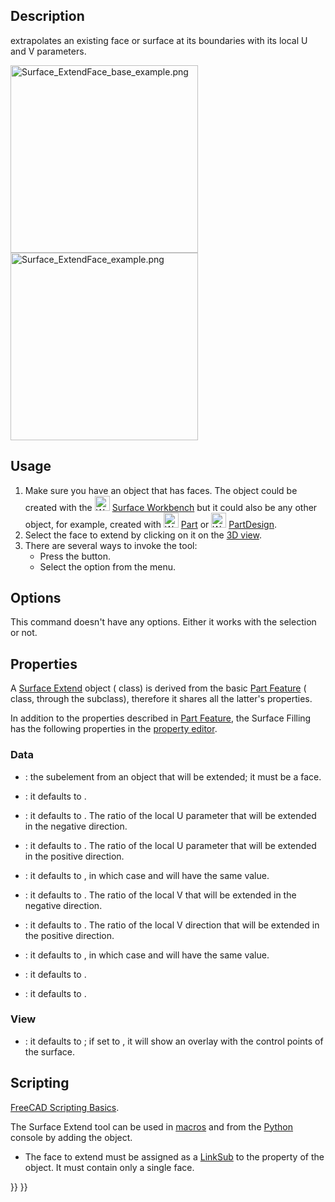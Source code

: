 <languages/>
<translate>

<!--T:1-->
{{Docnav
|[[Surface_Sections|Sections]]
|[[Surface_CurveOnMesh|CurveOnMesh]]
|[[Surface_Workbench|Surface]]
|IconL=Surface_Sections.svg
|IconR=Surface_CurveOnMesh.svg
|IconC=Workbench_Surface.svg
}}

<!--T:2-->
{{GuiCommand
|Name=Surface ExtendFace
|MenuLocation=Surface → Extend Face
|Workbenches=[[Surface_Workbench|Surface]]
|Version=0.17
}}

==Description== <!--T:3-->

<!--T:4-->
{{Button|[[File:Surface_ExtendFace.svg|16px]] [[Surface_ExtendFace|Surface ExtendFace]]}} extrapolates an existing face or surface at its boundaries with its local U and V parameters.

</translate>
[[File:Surface_ExtendFace_base_example.png|300px]] [[File:Surface_ExtendFace_example.png|300px]]
<translate>

<!--T:5-->
{{Caption|Left: original face. Right: extended face.}}

==Usage== <!--T:6-->

<!--T:7-->
# Make sure you have an object that has faces. The object could be created with the [[File:Workbench_Surface.svg|24px]] [[Surface_Workbench|Surface Workbench]] but it could also be any other object, for example, created with [[File:Workbench_Part.svg|24px]] [[Part_Workbench|Part]] or [[File:Workbench_PartDesign.svg|24px]] [[PartDesign_Workbench|PartDesign]].
# Select the face to extend by clicking on it on the [[3D_view|3D view]].
# There are several ways to invoke the tool:
#* Press the {{Button|[[File:Surface_ExtendFace.svg|16px]] [[Surface_ExtendFace|Extend Face]]}} button.
#* Select the {{MenuCommand|Surface → [[Image:Surface_ExtendFace.svg|16px]] Extend Face}} option from the menu.

==Options== <!--T:8-->

<!--T:9-->
This command doesn't have any options. Either it works with the selection or not.

==Properties== <!--T:10-->

<!--T:11-->
A [[Surface_ExtendFace|Surface Extend]] object ({{incode|Surface::Extend}} class) is derived from the basic [[Part_Feature|Part Feature]] ({{incode|Part::Feature}} class, through the {{incode|Part::Spline}} subclass), therefore it shares all the latter's properties.

<!--T:12-->
In addition to the properties described in [[Part_Feature|Part Feature]], the Surface Filling has the following properties in the [[Property_editor|property editor]].

=== Data === <!--T:13-->

<!--T:14-->
{{TitleProperty|Base}}

<!--T:15-->
* {{PropertyData|Face|LinkSub}}: the subelement from an object that will be extended; it must be a face.
* {{PropertyData|Tolerance|FloatConstraint}}: it defaults to {{Value|0.1}}.

<!--T:16-->
* {{PropertyData|Extend UNeg|FloatConstraint}}: it defaults to {{Value|0.05}}. The ratio of the local U parameter that will be extended in the negative direction.
* {{PropertyData|Extend UPos|FloatConstraint}}: it defaults to {{Value|0.05}}. The ratio of the local U parameter that will be extended in the positive direction.
* {{PropertyData|Extend USymetric|Bool}}: it defaults to {{TRUE}}, in which case {{PropertyData|Extend UNeg}} and {{PropertyData|Extend UPos}} will have the same value.

<!--T:17-->
* {{PropertyData|Extend VNeg|FloatConstraint}}: it defaults to {{Value|0.05}}. The ratio of the local V that will be extended in the negative direction.
* {{PropertyData|Extend VPos|FloatConstraint}}: it defaults to {{Value|0.05}}. The ratio of the local V direction that will be extended in the positive direction.
* {{PropertyData|Extend VSymetric|Bool}}: it defaults to {{TRUE}}, in which case {{PropertyData|Extend VNeg}} and {{PropertyData|Extend VPos}} will have the same value.

<!--T:18-->
* {{PropertyData|SampleU|IntegerConstraint}}: it defaults to {{Value|32}}.
* {{PropertyData|SampleV|IntegerConstraint}}: it defaults to {{Value|32}}.

=== View === <!--T:19--> 

<!--T:20-->
{{TitleProperty|Base}}

<!--T:21-->
* {{PropertyView|Control Points|Bool}}: it defaults to {{FALSE}}; if set to {{TRUE}}, it will show an overlay with the control points of the surface.

== Scripting == <!--T:22-->

<!--T:23-->
{{Emphasis|See also:}} [[FreeCAD_Scripting_Basics|FreeCAD Scripting Basics]].

<!--T:24-->
The Surface Extend tool can be used in [[Macros|macros]] and from the [[Python|Python]] console by adding the {{incode|Surface::Extend}} object.
* The face to extend must be assigned as a [[FeaturePython_Custom_Properties#App::PropertyLinkSub|LinkSub]] to the {{incode|Face}} property of the object. It must contain only a single face.

</translate>
{{Code|code=
import FreeCAD as App
import Draft

doc = App.newDocument()

a = App.Vector(-20, -20, 0)
b = App.Vector(-18, 25, 0)
c = App.Vector(60, 26, 0)
d = App.Vector(33, -20, 0)

points = [a, App.Vector(-20, -8, 0), b, c,
          App.Vector(37, 4, 0), d,
          App.Vector(-2, -18, 0), a]
obj = Draft.make_bspline(points)
doc.recompute()

if App.GuiUp:
    obj.ViewObject.Visibility = False

surf = doc.addObject("Surface::Filling", "Surface")
surf.BoundaryEdges = [(obj, "Edge1")]
doc.recompute()

# ---------------------------------------------------------
points_spl = [App.Vector(-10, 0, 2),
              App.Vector(4, 0, 7),
              App.Vector(18, 0, -5),
              App.Vector(25, 0, 0),
              App.Vector(30, 0, 0)]
aux_edge = Draft.make_bspline(points_spl)
doc.recompute()

surf.UnboundEdges = [(aux_edge, "Edge1")]
doc.recompute()

# ---------------------------------------------------------
surf_extended = doc.addObject("Surface::Extend", "Surface")
surf_extended.Face = [surf, "Face1"]
doc.recompute()
}}
<translate>


<!--T:25-->
{{Docnav
|[[Surface_Sections|Sections]]
|[[Surface_CurveOnMesh|CurveOnMesh]]
|[[Surface_Workbench|Surface]]
|IconL=Surface_Sections.svg
|IconR=Surface_CurveOnMesh.svg
|IconC=Workbench_Surface.svg
}}

</translate>
{{Surface Tools navi{{#translation:}}}}
{{Userdocnavi{{#translation:}}}}